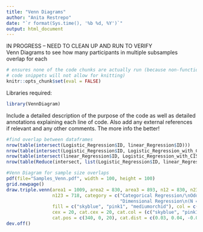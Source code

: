 ---
title: "Venn Diagrams"
author: "Anita Restrepo"
date: "`r format(Sys.time(), '%b %d, %Y')`"
output: html_document
---
  
  
IN PROGRESS -- NEED TO CLEAN UP AND RUN TO VERIFY  
Venn Diagrams to see how many participants in multiple subsamples overlap for each  
  
```{r include = FALSE}
# ensures none of the code chunks are actually run (because non-functional
# code snippets will not allow for knitting)
knitr::opts_chunk$set(eval = FALSE)
```
  
Libraries required:  
```{r}
library(VennDiagram)
```


Include a detailed description of the purpose of the code as well as detailed annotations explaining each line of code. Also add any external references if relevant and any other comments. The more info the better!    
  
```{r}
#find overlap between dataframes
nrow(table(intersect(Logistic_Regression$ID, linear_Regression$ID)))
nrow(table(intersect(Logistic_Regression$ID, Logistic_Regression_with_CIS$ID)))
nrow(table(intersect(linear_Regression$ID, Logistic_Regression_with_CIS$ID)))
nrow(table(Reduce(intersect, list(Logistic_Regression$ID, linear_Regression$ID, Logistic_Regression_with_CIS$ID))))

#Venn Diagram for sample size overlaps
pdf(file="Samples_Venn.pdf", width = 100, height = 100)
grid.newpage()
draw.triple.venn(area1 = 1009, area2 = 830, area3 = 893, n12 = 830, n23 = 718, n13 = 893, 
                 n123 = 718, category = c("Categorical Regression/\nOdds Ratios\n(N = 1009)\n", "Impairment Regressions\n(N = 830)\n", 
                                          "Dimensional Regression\n(N = 893)\n"), lty = "solid", 
                 fill = c("skyblue", "pink1", "mediumorchid"), col = c("skyblue", "pink1", "mediumorchid"),
                 cex = 20, cat.cex = 20, cat.col = (c("skyblue", "pink1", "mediumorchid")), 
                 cat.pos = c(340, 0, 20), cat.dist = c(0.03, 0.04, -0.04))
dev.off()
```

